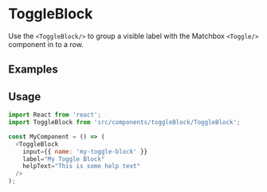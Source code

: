 
<Meta title="Form Controls|ToggleBlock" component={ToggleBlock} />

# ToggleBlock

Use the `<ToggleBlock/>` to group a visible label with the Matchbox `<Toggle/>` component in to a
row.

## Examples

<Preview>
  <Panel>
    <Panel.Section>
      <ToggleBlock
        input={{ name: 'my-toggle-block' }}
        label="My Toggle Block"
        helpText="This is some help text"
      />
    </Panel.Section>
  </Panel>
</Preview>

## Usage

```js
import React from 'react';
import ToggleBlock from 'src/components/toggleBlock/ToggleBlock';

const MyComponent = () => (
  <ToggleBlock
    input={{ name: 'my-toggle-block' }}
    label="My Toggle Block"
    helpText="This is some help text"
  />
);
```

